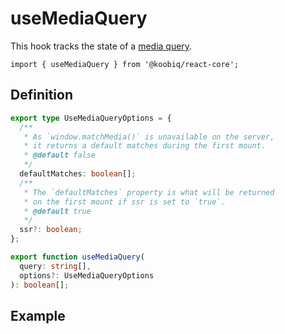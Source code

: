 

<Meta of={Stories} />

# useMediaQuery

This hook tracks the state of a [media query](https://developer.mozilla.org/en-US/docs/Web/CSS/CSS_media_queries/Using_media_queries).

```tsx
import { useMediaQuery } from '@koobiq/react-core';
```

## Definition

```ts
export type UseMediaQueryOptions = {
  /**
   * As `window.matchMedia()` is unavailable on the server,
   * it returns a default matches during the first mount.
   * @default false
   */
  defaultMatches: boolean[];
  /**
   * The `defaultMatches` property is what will be returned
   * on the first mount if ssr is set to `true`.
   * @default true
   */
  ssr?: boolean;
};

export function useMediaQuery(
  query: string[],
  options?: UseMediaQueryOptions
): boolean[];
```

## Example

<Story of={Stories.Example} />
